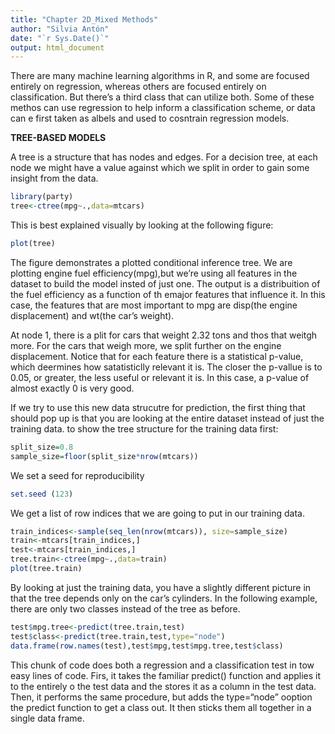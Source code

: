 ---
title: "Chapter 2D_Mixed Methods"
author: "Silvia Antón"
date: "`r Sys.Date()`"
output: html_document
---

There are many machine learning algorithms in R, and some are focused entirely on regression, whereas others are focused entirely on classification. But there's a third class that can utilize both. Some of these methos can use regression to help inform a classification scheme, or data can e first taken as albels and used to cosntrain regression models.

**TREE-BASED MODELS**

A tree is a structure that has nodes and edges. For a decision tree, at each node we might have a value against which we split in order to gain some insight from the data.

```{r}
library(party)
tree<-ctree(mpg~.,data=mtcars)
```

This is best explained visually by looking at the following figure:

```{r}
plot(tree)
```

The figure demonstrates a plotted conditional inference tree. We are plotting engine fuel efficiency(mpg),but we're using all features in the dataset to build the model insted of just one. The output is a distribuition of the fuel efficiency as a function of th emajor features that influence it. In this case, the features that are most important to mpg are disp(the engine displacement) and wt(the car's weight).

At node 1, there is a plit for cars that weight 2.32 tons and thos that weitgh more. For the cars that weigh more, we split further on the engine displacement. Notice that for each feature there is a statistical p-value, which deermines how satatisticlly relevant it is. The closer the p-vallue is to 0.05, or greater, the less useful or relevant it is. In this case, a p-value of almost exactly 0 is very good.

If we try to use this new data strucutre for prediction, the first thing that should pop up is that you are looking at the entire dataset instead of just the training data. to show the tree structure for the training data first:

```{r}


split_size=0.8
sample_size=floor(split_size*nrow(mtcars))
```


We set a seed for reproducibility

```{r}
set.seed (123)
```

We get a list of row indices that we are going to put in our training data.
```{r}
train_indices<-sample(seq_len(nrow(mtcars)), size=sample_size)
train<-mtcars[train_indices,]
test<-mtcars[train_indices,]
tree.train<-ctree(mpg~.,data=train)
plot(tree.train)
```

By looking at just the training data, you have a slightly different picture in that the tree depends only on the car's cylinders. In the following example, there are only two classes instead of the tree as before.

```{r}
test$mpg.tree<-predict(tree.train,test)
test$class<-predict(tree.train,test,type="node")
data.frame(row.names(test),test$mpg,test$mpg.tree,test$class)
```

This chunk of code does both a regression and a classification test in tow easy lines of code. Firs, it takes the familiar predict() function and applies it to the entirely o the test data and the stores it as a column in the test data. Then, it performs the same procedure, but adds the type="node" ooption the predict function to get a class out. It then sticks them all together in a single data frame.
